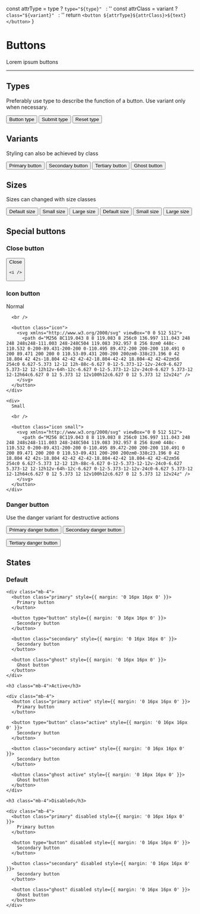 
  const attrType = type ? `type="${type}" ` : ''
  const attrClass = variant ? `class="${variant}" ` : ''
  return `<button ${attrType}${attrClass}>${text}</button>`
}

<Meta of={ButtonStories} />

# Buttons

Lorem ipsum buttons

<Story of={ButtonStories.Button} />

***

## Types

Preferably use type to describe the function of a button. Use variant only when necessary.

<Canvas>
  <button type="button">Button type</button>
  <button type="submit">Submit type</button>
  <button type="reset">Reset type</button>
</Canvas>

## Variants

Styling can also be achieved by class

<Canvas>
  <button class="primary">Primary button</button>
  <button class="secondary">Secondary button</button>
  <button class="tertiary">Tertiary button</button>
  <button class="ghost">Ghost button</button>
</Canvas>

## Sizes

Sizes can changed with size classes

<Canvas>
  <button class="primary">Default size</button>
  <button class="primary small">Small size</button>
  <button class="primary large">Large size</button>
  <button class="ghost">Default size</button>
  <button class="ghost small">Small size</button>
  <button class="ghost large">Large size</button>
</Canvas>

## Special buttons

### Close button

<Canvas>
  <button class="close">
    <span class="sr-only">Close</span>

    <i />
  </button>
</Canvas>

### Icon button

<Canvas>
  <div style={{ display: 'flex', gap: '2rem' }}>
    <div>
      Normal

      <br />

      <button class="icon">
        <svg xmlns="http://www.w3.org/2000/svg" viewBox="0 0 512 512">
          <path d="M256 8C119.043 8 8 119.083 8 256c0 136.997 111.043 248 248 248s248-111.003 248-248C504 119.083 392.957 8 256 8zm0 448c-110.532 0-200-89.431-200-200 0-110.495 89.472-200 200-200 110.491 0 200 89.471 200 200 0 110.53-89.431 200-200 200zm0-338c23.196 0 42 18.804 42 42s-18.804 42-42 42-42-18.804-42-42 18.804-42 42-42zm56 254c0 6.627-5.373 12-12 12h-88c-6.627 0-12-5.373-12-12v-24c0-6.627 5.373-12 12-12h12v-64h-12c-6.627 0-12-5.373-12-12v-24c0-6.627 5.373-12 12-12h64c6.627 0 12 5.373 12 12v100h12c6.627 0 12 5.373 12 12v24z" />
        </svg>
      </button>
    </div>

    <div>
      Small

      <br />

      <button class="icon small">
        <svg xmlns="http://www.w3.org/2000/svg" viewBox="0 0 512 512">
          <path d="M256 8C119.043 8 8 119.083 8 256c0 136.997 111.043 248 248 248s248-111.003 248-248C504 119.083 392.957 8 256 8zm0 448c-110.532 0-200-89.431-200-200 0-110.495 89.472-200 200-200 110.491 0 200 89.471 200 200 0 110.53-89.431 200-200 200zm0-338c23.196 0 42 18.804 42 42s-18.804 42-42 42-42-18.804-42-42 18.804-42 42-42zm56 254c0 6.627-5.373 12-12 12h-88c-6.627 0-12-5.373-12-12v-24c0-6.627 5.373-12 12-12h12v-64h-12c-6.627 0-12-5.373-12-12v-24c0-6.627 5.373-12 12-12h64c6.627 0 12 5.373 12 12v100h12c6.627 0 12 5.373 12 12v24z" />
        </svg>
      </button>
    </div>
  </div>
</Canvas>

### Danger button

Use the danger variant for destructive actions

<Canvas>
  <button type="submit" class="danger">
    Primary danger button
  </button>

  <button type="button" class="danger">
    Secondary danger button
  </button>

  <button class="tertiary danger">Tertiary danger button</button>
</Canvas>

## States

<Canvas>
  <div>
    <h3 class="mb-4">Default</h3>

    <div class="mb-4">
      <button class="primary" style={{ margin: '0 16px 16px 0' }}>
        Primary button
      </button>

      <button type="button" style={{ margin: '0 16px 16px 0' }}>
        Secondary button
      </button>

      <button class="secondary" style={{ margin: '0 16px 16px 0' }}>
        Secondary button
      </button>

      <button class="ghost" style={{ margin: '0 16px 16px 0' }}>
        Ghost button
      </button>
    </div>

    <h3 class="mb-4">Active</h3>

    <div class="mb-4">
      <button class="primary active" style={{ margin: '0 16px 16px 0' }}>
        Primary button
      </button>

      <button type="button" class="active" style={{ margin: '0 16px 16px 0' }}>
        Secondary button
      </button>

      <button class="secondary active" style={{ margin: '0 16px 16px 0' }}>
        Secondary button
      </button>

      <button class="ghost active" style={{ margin: '0 16px 16px 0' }}>
        Ghost button
      </button>
    </div>

    <h3 class="mb-4">Disabled</h3>

    <div class="mb-4">
      <button class="primary" disabled style={{ margin: '0 16px 16px 0' }}>
        Primary button
      </button>

      <button type="button" disabled style={{ margin: '0 16px 16px 0' }}>
        Secondary button
      </button>

      <button class="secondary" disabled style={{ margin: '0 16px 16px 0' }}>
        Secondary button
      </button>

      <button class="ghost" disabled style={{ margin: '0 16px 16px 0' }}>
        Ghost button
      </button>
    </div>
  </div>
</Canvas>
